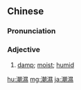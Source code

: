{{also|潮湿}}
==Chinese==
{{zh-forms|s=潮湿|t2=潮溼}}

===Pronunciation===
{{zh-pron
|m=cháoshī
|c=ciu4 sap1
|mn=tiâu-sip
|ma=Zh-cháoshi.ogg
|cat=a
}}

===Adjective===
{{zh-adj}}

# [[damp]]; [[moist]]; [[humid]]

[[hu:潮濕]]
[[mg:潮濕]]
[[ja:潮濕]]